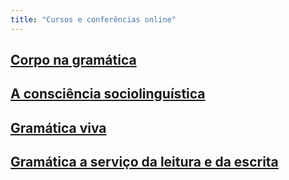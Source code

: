 ```yaml
---
title: "Cursos e conferências online"
---
```

## [Corpo na gramática](https://www.youtube.com/watch?v=xXgjh1CDAGU)

## [A consciência sociolinguística](https://www.youtube.com/watch?v=CzSNVqlxhL4)

## [Gramática viva](https://youtu.be/NQBnwYR0Ph0)

## [Gramática a serviço da leitura e da escrita](https://youtu.be/ljhH779VNDY)


